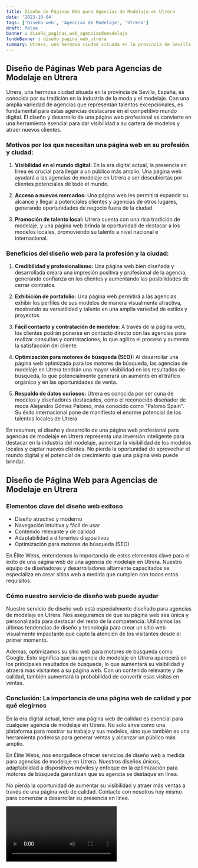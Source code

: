 ```yaml
---
title: Diseño de Páginas Web para Agencias de Modelaje en Utrera
date: '2023-10-04'
tags: ['Diseño web', 'Agencias de Modelaje', 'Utrera']
draft: false
banner : diseño_paginas_web_agenciasdemodelaje
fondoBanner : diseño_pagina_web_utrera
summary: Utrera, una hermosa ciudad situada en la provincia de Sevilla, España, es conocida por su tradición en la industria de la moda y el modelaje. Con una amplia variedad de agencias que representan talentos excepcionales, es fundamental para estas agencias destacarse en el competitivo mundo digital. El diseño y desarrollo de una página web profesional se convierte en una herramienta esencial para dar visibilidad a su cartera de modelos y atraer nuevos clientes.
---
```


## Diseño de Páginas Web para Agencias de Modelaje en Utrera

Utrera, una hermosa ciudad situada en la provincia de Sevilla, España, es conocida por su tradición en la industria de la moda y el modelaje. Con una amplia variedad de agencias que representan talentos excepcionales, es fundamental para estas agencias destacarse en el competitivo mundo digital. El diseño y desarrollo de una página web profesional se convierte en una herramienta esencial para dar visibilidad a su cartera de modelos y atraer nuevos clientes.

### Motivos por los que necesitan una página web en su profesión y ciudad:

1. **Visibilidad en el mundo digital:** En la era digital actual, la presencia en línea es crucial para llegar a un público más amplio. Una página web ayudará a las agencias de modelaje en Utrera a ser descubiertas por clientes potenciales de todo el mundo.

2. **Acceso a nuevos mercados:** Una página web les permitirá expandir su alcance y llegar a potenciales clientes y agencias de otros lugares, generando oportunidades de negocio fuera de la ciudad.

3. **Promoción de talento local:** Utrera cuenta con una rica tradición de modelaje, y una página web brinda la oportunidad de destacar a los modelos locales, promoviendo su talento a nivel nacional e internacional.

### Beneficios del diseño web para la profesión y la ciudad:

1. **Credibilidad y profesionalismo:** Una página web bien diseñada y desarrollada creará una impresión positiva y profesional de la agencia, generando confianza en los clientes y aumentando las posibilidades de cerrar contratos.

2. **Exhibición de portafolio:** Una página web permitirá a las agencias exhibir los perfiles de sus modelos de manera visualmente atractiva, mostrando su versatilidad y talento en una amplia variedad de estilos y proyectos.

3. **Fácil contacto y contratación de modelos:** A través de la página web, los clientes podrán ponerse en contacto directo con las agencias para realizar consultas y contrataciones, lo que agiliza el proceso y aumenta la satisfacción del cliente.

4. **Optimización para motores de búsqueda (SEO):** Al desarrollar una página web optimizada para los motores de búsqueda, las agencias de modelaje en Utrera tendrán una mayor visibilidad en los resultados de búsqueda, lo que potencialmente generará un aumento en el tráfico orgánico y en las oportunidades de venta.

5. **Respaldo de datos curiosos:** Utrera es conocida por ser cuna de modelos y diseñadores destacados, como el reconocido diseñador de moda Alejandro Gómez Palomo, más conocido como "Palomo Spain". Su éxito internacional pone de manifiesto el enorme potencial de los talentos locales de Utrera.

En resumen, el diseño y desarrollo de una página web profesional para agencias de modelaje en Utrera representa una inversión inteligente para destacar en la industria del modelaje, aumentar la visibilidad de los modelos locales y captar nuevos clientes. No pierda la oportunidad de aprovechar el mundo digital y el potencial de crecimiento que una página web puede brindar.

<GifSeo />

<Cta />

## Diseño de Página Web para Agencias de Modelaje en Utrera

### Elementos clave del diseño web exitoso

- Diseño atractivo y moderno
- Navegación intuitiva y fácil de usar
- Contenido relevante y de calidad
- Adaptabilidad a diferentes dispositivos
- Optimización para motores de búsqueda (SEO)

En Élite Webs, entendemos la importancia de estos elementos clave para el éxito de una página web de una agencia de modelaje en Utrera. Nuestro equipo de diseñadores y desarrolladores altamente capacitados se especializa en crear sitios web a medida que cumplen con todos estos requisitos.

### Cómo nuestro servicio de diseño web puede ayudar

Nuestro servicio de diseño web está especialmente diseñado para agencias de modelaje en Utrera. Nos aseguramos de que su página web sea única y personalizada para destacar del resto de la competencia. Utilizamos las últimas tendencias de diseño y tecnología para crear un sitio web visualmente impactante que capte la atención de los visitantes desde el primer momento.

Además, optimizamos su sitio web para motores de búsqueda como Google. Esto significa que su agencia de modelaje en Utrera aparecerá en los principales resultados de búsqueda, lo que aumentará su visibilidad y atraerá más visitantes a su página web. Con un contenido relevante y de calidad, también aumentará la probabilidad de convertir esas visitas en ventas.

### Conclusión: La importancia de una página web de calidad y por qué elegirnos

En la era digital actual, tener una página web de calidad es esencial para cualquier agencia de modelaje en Utrera. No solo sirve como una plataforma para mostrar su trabajo y sus modelos, sino que también es una herramienta poderosa para generar ventas y alcanzar un público más amplio.

En Élite Webs, nos enorgullece ofrecer servicios de diseño web a medida para agencias de modelaje en Utrera. Nuestros diseños únicos, adaptabilidad a dispositivos móviles y enfoque en la optimización para motores de búsqueda garantizan que su agencia se destaque en línea.

No pierda la oportunidad de aumentar su visibilidad y atraer más ventas a través de una página web de calidad. Contacte con nosotros hoy mismo para comenzar a desarrollar su presencia en línea.

<Video />

<CtaBot job='Agencias de Modelaje' city='Utrera'/>

<Gmaps query='Utrera+españa+maps' />